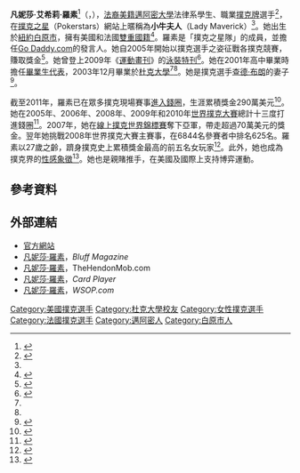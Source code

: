 {{Infobox poker player
|name=凡妮莎·羅素
|nickname=Pokerness<br/> Lady Maverick
|image=Vanessa Rousso.jpg
|caption=凡妮莎·羅素於2007年[[世界撲克巡迴賽|世界撲克巡迴賽]]冠軍賽
|hometown=[[佛羅里達州|佛羅里達州]][[邁阿密海灘|邁阿密海灘]]<br/>[[內華達州|內華達州]][[拉斯維加斯|拉斯維加斯]]
|birth_date  = {{birth date and age|1983|02|05}}
|birth_place = [[紐約州|紐約州]][[白原市_(紐約州)|白原市]]
|death_date  = 
|death_place = 
|wsop bracelet count=無
|wsop money finishes=14
|wsop main event best finish rank=511
|wsop main event best finish year=2011
|multi-year wsop winner=
|wpt titles=無
|wpt final tables=2
|wpt money finishes=8
|ept titles=無
|ept final tables=無
|ept money finishes=1
|last updated=2011-07-15
}}
'''凡妮莎·艾希莉·羅素'''<ref name=name>{{cite web|url=http://images.nictusa.com/cgi-bin/fecimg/?27990760054|title=F.E.C. Image|publisher=[[聯邦選舉委員會|Federal Election Commission]]|date=2007-12-31|accessdate=2008-10-07|deadurl=yes|archiveurl=https://web.archive.org/web/20100824063244/http://images.nictusa.com/cgi-bin/fecimg/?27990760054|archivedate=2010-08-24}}</ref>（{{lang-en|Vanessa Ashley Rousso}}，{{bd|1983年|2月5日}}），[[法裔美國人|法裔美籍]][[邁阿密大學|邁阿密大學]]法律系學生、職業[[撲克牌|撲克牌]]選手<ref name=SS2>{{cite web |url=http://www.law.miami.edu/spotlight/2005.php |title=Student Spotlights 2005 |accessdate=2009-05-09 |year=2007 |publisher=[[邁阿密大學|University of Miami School of Law]] |deadurl=yes |archiveurl=https://web.archive.org/web/20090104045536/http://www.law.miami.edu/spotlight/2005.php |archivedate=2009-01-04 }}</ref>，在[[撲克之星|撲克之星]]（Pokerstars）網站上暱稱為'''小牛夫人'''（Lady Maverick）<ref name=TPp/>。她出生於[[紐約州|紐約]][[白原市_(紐約州)|白原市]]，擁有美國和法國[[多重國籍|雙重國籍]]<ref>{{cite web |url=http://videos.godaddy.com/vanessa_photo.aspx |title=Vanessa Rousso: Team Pokestars Pro & Go Daddy Girl |accessdate=2009-05-10 |publisher=[[GoDaddy|GoDaddy.com]] |deadurl=yes |archiveurl=https://web.archive.org/web/20090401145117/http://videos.godaddy.com/vanessa_photo.aspx |archivedate=2009-04-01 }}</ref>。羅素是「撲克之星隊」的成員，並擔任[[Go_Daddy|Go Daddy.com]]的發言人。她自2005年開始以撲克選手之姿征戰各撲克競賽，賺取獎金<ref>{{cite web |url=http://www.pokerpages.com/players/profiles/62436/vanessa-rousso.htm |title=Vanessa Rousso |accessdate=2009-05-05 |publisher=PokerPages.com |deadurl=yes |archiveurl=https://web.archive.org/web/20150308202941/http://www.pokerpages.com/player-profile/vanessa-rousso.htm |archivedate=2015-03-08 }}</ref>。她曾登上2009年《[[運動畫刊|運動畫刊]]》的[[運動畫刊泳裝特輯|泳裝特刊]]<ref name=FWVNPPISSE>{{cite web|url=http://docs.newsbank.com/openurl?ctx_ver=z39.88-2004&rft_id=info:sid/iw.newsbank.com:NewsBank:SFLB&rft_val_format=info:ofi/fmt:kev:mtx:ctx&rft_dat=12655C7FB953E740&svc_dat=InfoWeb:aggregated5&req_dat=0D0CB579A3BDA420|title=Former Wellington Valedictorian, Now Poker Player, In SI Swimsuit Edition|accessdate=2009-05-05|date=2009-02-11|work=Sun Sentinel|author=Sortal, Nick}}</ref>。她在2001年高中畢業時擔任[[畢業生代表|畢業生代表]]，2003年12月畢業於[[杜克大學|杜克大學]]<ref name=HOTC/><ref name=SN/>。她是撲克選手[[查德·布朗|查德·布朗]]的妻子<ref name=BNRABTTK>{{cite web|url=http://www.pokerroad.com/news/posts/breaking-news-rousso-and-brown-tie-the-knot|title=Breaking News: Rousso And Brown Tie The Knot|accessdate=2009-05-10|date=2009-05-07|work=PokerRoad.com|author=Anderson, Mark|archive-date=2009-05-11|archive-url=https://web.archive.org/web/20090511085639/http://www.pokerroad.com/news/posts/breaking-news-rousso-and-brown-tie-the-knot|dead-url=yes}}</ref>。

截至2011年，羅素已在眾多撲克現場賽事[[撲克術語#I|進入錢圈]]，生涯累積獎金290萬美元<ref name="mob">{{cite web|url=http://pokerdb.thehendonmob.com/player.php?a=r&n=43135|title=HendonMob Tournament Results|accessdate=2010-04-22|publisher=TheHendonMob.com|archive-date=2009-05-10|archive-url=https://web.archive.org/web/20090510063625/http://pokerdb.thehendonmob.com/player.php?a=r&n=43135|dead-url=no}}</ref>。她在2005年、2006年、2008年、2009年和2010年[[世界撲克大賽|世界撲克大賽]]總計十三度打進錢圈<ref>{{cite web|url=http://pokerdb.thehendonmob.com/rank.php?a=r&n=144&find_name=Vanessa%20Rousso&page=5#557|title=All Time WSOP Cashes Top 5000|accessdate=2009-05-04|publisher=TheHendonMob.com|archive-date=2010-08-26|archive-url=https://web.archive.org/web/20100826002809/http://pokerdb.thehendonmob.com/rank.php?a=r&n=144&find_name=Vanessa%20Rousso&page=5#557|dead-url=no}}</ref>。2007年，她在[[線上撲克世界錦標賽|線上撲克世界錦標賽]]奪下亞軍，帶走超過70萬美元的獎金。翌年她挑戰2008年世界撲克大賽主賽事，在6844名參賽者中排名625名。羅素以27歲之齡，躋身撲克史上累積獎金最高的前五名女玩家<ref name=WATML>{{cite web|url=http://pokerdb.thehendonmob.com/ranking/137|title=Women's All Time Money List: Top 100|accessdate=2009-05-05|publisher=TheHendonMob.com|archive-date=2009-03-02|archive-url=https://web.archive.org/web/20090302160507/http://pokerdb.thehendonmob.com/ranking/137|dead-url=yes}}</ref>。此外，她也成為撲克界的[[性感符號|性感象徵]]<ref>{{cite web|url=http://docs.newsbank.com/openurl?ctx_ver=z39.88-2004&rft_id=info:sid/iw.newsbank.com:NewsBank:LVRB&rft_val_format=info:ofi/fmt:kev:mtx:ctx&rft_dat=1211455F8B442BA8&svc_dat=InfoWeb:aggregated5&req_dat=0D0CB579A3BDA420|title=World Series of Poker shows Vegas at its best|accessdate=2009-05-05|date=2008-06-02|work=[[Las_Vegas_Review-Journal|Las Vegas Review-Journal]]|author=Elfman, Doug}}</ref>。她也是親賭推手，在美國及國際上支持博弈運動。

== 參考資料 ==
{{reflist}}

== 外部連結 ==
*[http://www.vanessarousso.com/ 官方網站]{{Dead link|date=2020年6月 |bot=InternetArchiveBot |fix-attempted=yes }}
*[https://web.archive.org/web/20110901113936/http://www.bluffmagazine.com/players/vanessa-rousso/4513/player-profile.asp 凡妮莎·羅素]，''Bluff Magazine''
*[http://pokerdb.thehendonmob.com/player.php?a=r&n=43135 凡妮莎·羅素]{{Wayback|url=http://pokerdb.thehendonmob.com/player.php?a=r&n=43135 |date=20110514004217 }}，TheHendonMob.com
*[http://www.cardplayer.com/poker-players/13219-vanessa-rousso 凡妮莎·羅素]{{Wayback|url=http://www.cardplayer.com/poker-players/13219-vanessa-rousso |date=20111012025227 }}，''Card Player''
*[http://www.wsop.com/players/playerProfile.asp?playerID=4513 凡妮莎·羅素]{{Wayback|url=http://www.wsop.com/players/playerProfile.asp?playerID=4513 |date=20110919145106 }}，''WSOP.com''

{{DEFAULTSORT:Rousso, Vanessa}}
[[Category:美國撲克選手|Category:美國撲克選手]]
[[Category:杜克大學校友|Category:杜克大學校友]]
[[Category:女性撲克選手|Category:女性撲克選手]]
[[Category:法國撲克選手|Category:法國撲克選手]]
[[Category:邁阿密人|Category:邁阿密人]]
[[Category:白原市人|Category:白原市人]]